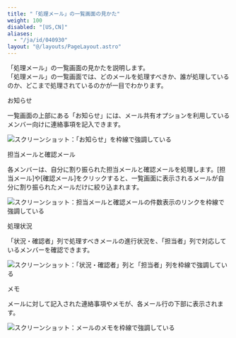 ```yaml
---
title: "「処理メール」の一覧画面の見かた"
weight: 100
disabled: "[US,CN]"
aliases:
  - "/ja/id/040930"
layout: "@/layouts/PageLayout.astro"
---
```




「処理メール」の一覧画面の見かたを説明します。  
「処理メール」の一覧画面では、どのメールを処理すべきか、誰が処理しているのか、どこまで処理されているのかが一目でわかります。

<Heading id="m_list_guide_m_how_to_view_screen_10">お知らせ</Heading>

一覧画面の上部にある「お知らせ」には、メール共有オプションを利用しているメンバー向けに連絡事項を記入できます。

<Img src="/k/kintone/img-ja/m_how_to_view_screen_01.png" alt="スクリーンショット：「お知らせ」を枠線で強調している" />

<Heading id="m_list_guide_m_how_to_view_screen_20">担当メールと確認メール</Heading>

各メンバーは、自分に割り振られた担当メールと確認メールを処理します。[担当メール]や[確認メール]をクリックすると、一覧画面に表示されるメールが自分に割り振られたメールだけに絞り込まれます。

<Img src="/k/kintone/img-ja/m_how_to_view_screen_02.png" alt="スクリーンショット：担当メールと確認メールの件数表示のリンクを枠線で強調している" />

<Heading id="m_list_guide_m_how_to_view_screen_30">処理状況</Heading>

「状況・確認者」列で処理すべきメールの進行状況を、「担当者」列で対応しているメンバーを確認できます。

<Img src="/k/kintone/img-ja/m_how_to_view_screen_03.png" alt="スクリーンショット：「状況・確認者」列と「担当者」列を枠線で強調している" />

<Heading id="m_list_guide_m_how_to_view_screen_40">メモ</Heading>

メールに対して記入された連絡事項やメモが、各メール行の下部に表示されます。

<Img src="/k/kintone/img-ja/m_how_to_view_screen_04.png" alt="スクリーンショット：メールのメモを枠線で強調している" />
